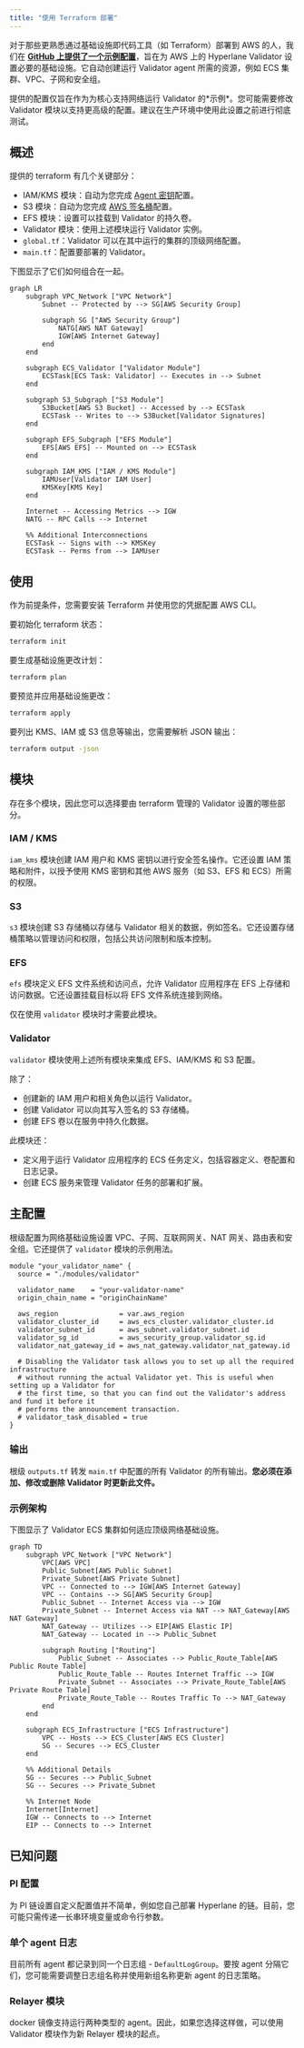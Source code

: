 ```yaml
---
title: "使用 Terraform 部署"
---
```


对于那些更熟悉通过基础设施即代码工具（如 Terraform）部署到 AWS 的人，我们在 [**GitHub 上提供了一个示例配置**](https://github.com/hyperlane-xyz/hyperlane-monorepo/tree/main/rust/main/terraform)，旨在为 AWS 上的 Hyperlane Validator 设置必要的基础设施。它自动创建运行 Validator agent 所需的资源，例如 ECS 集群、VPC、子网和安全组。

<Warning>
  提供的配置仅旨在作为为核心支持网络运行 Validator 的*示例*。您可能需要修改 Validator 模块以支持更高级的配置。建议在生产环境中使用此设置之前进行彻底测试。
</Warning>

## 概述

提供的 terraform 有几个关键部分：

- IAM/KMS 模块：自动为您完成 [Agent 密钥](/zh/docs/operate/set-up-agent-keys)配置。
- S3 模块：自动为您完成 [AWS 签名桶](/zh/docs/operate/validators/validator-signatures-aws)配置。
- EFS 模块：设置可以挂载到 Validator 的持久卷。
- Validator 模块：使用上述模块运行 Validator 实例。
- `global.tf`：Validator 可以在其中运行的集群的顶级网络配置。
- `main.tf`：配置要部署的 Validator。

下图显示了它们如何组合在一起。

```mermaid
graph LR
    subgraph VPC_Network ["VPC Network"]
        Subnet -- Protected by --> SG[AWS Security Group]

        subgraph SG ["AWS Security Group"]
            NATG[AWS NAT Gateway]
            IGW[AWS Internet Gateway]
        end
    end

    subgraph ECS_Validator ["Validator Module"]
        ECSTask[ECS Task: Validator] -- Executes in --> Subnet
    end

    subgraph S3_Subgraph ["S3 Module"]
        S3Bucket[AWS S3 Bucket] -- Accessed by --> ECSTask
        ECSTask -- Writes to --> S3Bucket[Validator Signatures]
    end

    subgraph EFS_Subgraph ["EFS Module"]
        EFS[AWS EFS] -- Mounted on --> ECSTask
    end

    subgraph IAM_KMS ["IAM / KMS Module"]
        IAMUser[Validator IAM User]
        KMSKey[KMS Key]
    end

    Internet -- Accessing Metrics --> IGW
    NATG -- RPC Calls --> Internet

    %% Additional Interconnections
    ECSTask -- Signs with --> KMSKey
    ECSTask -- Perms from --> IAMUser

```

## 使用

作为前提条件，您需要安装 Terraform 并使用您的凭据配置 AWS CLI。

要初始化 terraform 状态：

```bash
terraform init
```

要生成基础设施更改计划：

```bash
terraform plan
```

要预览并应用基础设施更改：

```bash
terraform apply
```

要列出 KMS、IAM 或 S3 信息等输出，您需要解析 JSON 输出：

```bash
terraform output -json
```

## 模块

存在多个模块，因此您可以选择要由 terraform 管理的 Validator 设置的哪些部分。

### IAM / KMS

`iam_kms` 模块创建 IAM 用户和 KMS 密钥以进行安全签名操作。它还设置 IAM 策略和附件，以授予使用 KMS 密钥和其他 AWS 服务（如 S3、EFS 和 ECS）所需的权限。

### S3

`s3` 模块创建 S3 存储桶以存储与 Validator 相关的数据，例如签名。它还设置存储桶策略以管理访问和权限，包括公共访问限制和版本控制。

### EFS

`efs` 模块定义 EFS 文件系统和访问点，允许 Validator 应用程序在 EFS 上存储和访问数据。它还设置挂载目标以将 EFS 文件系统连接到网络。

<Note>仅在使用 `validator` 模块时才需要此模块。</Note>

### Validator

`validator` 模块使用上述所有模块来集成 EFS、IAM/KMS 和 S3 配置。

除了：

- 创建新的 IAM 用户和相关角色以运行 Validator。
- 创建 Validator 可以向其写入签名的 S3 存储桶。
- 创建 EFS 卷以在服务中持久化数据。

此模块还：

- 定义用于运行 Validator 应用程序的 ECS 任务定义，包括容器定义、卷配置和日志记录。
- 创建 ECS 服务来管理 Validator 任务的部署和扩展。

## 主配置

根级配置为网络基础设施设置 VPC、子网、互联网网关、NAT 网关、路由表和安全组。它还提供了 `validator` 模块的示例用法。

```hcl
module "your_validator_name" {
  source = "./modules/validator"

  validator_name    = "your-validator-name"
  origin_chain_name = "originChainName"

  aws_region               = var.aws_region
  validator_cluster_id     = aws_ecs_cluster.validator_cluster.id
  validator_subnet_id      = aws_subnet.validator_subnet.id
  validator_sg_id          = aws_security_group.validator_sg.id
  validator_nat_gateway_id = aws_nat_gateway.validator_nat_gateway.id

  # Disabling the Validator task allows you to set up all the required infrastructure
  # without running the actual Validator yet. This is useful when setting up a Validator for
  # the first time, so that you can find out the Validator's address and fund it before it
  # performs the announcement transaction.
  # validator_task_disabled = true
}
```

### 输出

根级 `outputs.tf` 转发 `main.tf` 中配置的所有 Validator 的所有输出。**您必须在添加、修改或删除 Validator 时更新此文件。**

### 示例架构

下图显示了 Validator ECS 集群如何适应顶级网络基础设施。

```mermaid
graph TD
    subgraph VPC_Network ["VPC Network"]
        VPC[AWS VPC]
        Public_Subnet[AWS Public Subnet]
        Private_Subnet[AWS Private Subnet]
        VPC -- Connected to --> IGW[AWS Internet Gateway]
        VPC -- Contains --> SG[AWS Security Group]
        Public_Subnet -- Internet Access via --> IGW
        Private_Subnet -- Internet Access via NAT --> NAT_Gateway[AWS NAT Gateway]
        NAT_Gateway -- Utilizes --> EIP[AWS Elastic IP]
        NAT_Gateway -- Located in --> Public_Subnet

        subgraph Routing ["Routing"]
            Public_Subnet -- Associates --> Public_Route_Table[AWS Public Route Table]
            Public_Route_Table -- Routes Internet Traffic --> IGW
            Private_Subnet -- Associates --> Private_Route_Table[AWS Private Route Table]
            Private_Route_Table -- Routes Traffic To --> NAT_Gateway
        end
    end

    subgraph ECS_Infrastructure ["ECS Infrastructure"]
        VPC -- Hosts --> ECS_Cluster[AWS ECS Cluster]
        SG -- Secures --> ECS_Cluster
    end

    %% Additional Details
    SG -- Secures --> Public_Subnet
    SG -- Secures --> Private_Subnet

    %% Internet Node
    Internet[Internet]
    IGW -- Connects to --> Internet
    EIP -- Connects to --> Internet
```

## 已知问题

### PI 配置

为 PI 链设置自定义配置值并不简单，例如您自己部署 Hyperlane 的链。目前，您可能只需传递一长串环境变量或命令行参数。

### 单个 agent 日志

目前所有 agent 都记录到同一个日志组 - `DefaultLogGroup`。要按 agent 分隔它们，您可能需要调整日志组名称并使用新组名称更新 agent 的日志策略。

### Relayer 模块

docker 镜像支持运行两种类型的 agent。因此，如果您选择这样做，可以使用 Validator 模块作为新 Relayer 模块的起点。